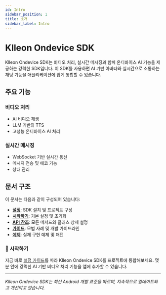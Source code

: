 ```yaml
---
id: Intro
sidebar_position: 1
title: 소개
sidebar_label: Intro
---
```


# Klleon Ondevice SDK

Klleon Ondevice SDK는 비디오 처리, 실시간 메시징과 함께 온디바이스 AI 기능을 제공하는 강력한 SDK입니다. 이 SDK를 사용하면 AI 기반 아바타와 실시간으로 소통하는 채팅 기능을 애플리케이션에 쉽게 통합할 수 있습니다.

## 주요 기능

### 비디오 처리
- AI 비디오 재생
- LLM 기반의 TTS
- 고성능 온디바이스 AI 처리

### 실시간 메시징
- WebSocket 기반 실시간 통신
- 메시지 전송 및 에코 기능
- 상태 관리

## 문서 구조

이 문서는 다음과 같이 구성되어 있습니다:

- **[설정](/docs/Setup/setup)**: SDK 설치 및 프로젝트 구성
- **[시작하기](/docs/Usage/get-started)**: 기본 설정 및 초기화
- **[API 참조](/docs/Usage/api-reference)**: 모든 메서드와 클래스 상세 설명
- **[가이드](/docs/Guides/guides)**: 모범 사례 및 개발 가이드라인
- **[예제](/docs/Examples/examples)**: 실제 구현 예제 및 패턴

### 🌟 시작하기

지금 바로 [설정 가이드](/docs/Setup/setup)를 따라 Klleon Ondevice SDK를 프로젝트에 통합해보세요. 몇 분 안에 강력한 AI 기반 비디오 처리 기능을 앱에 추가할 수 있습니다.

---

*Klleon Ondevice SDK는 최신 Android 개발 표준을 따르며, 지속적으로 업데이트되고 개선되고 있습니다.*
